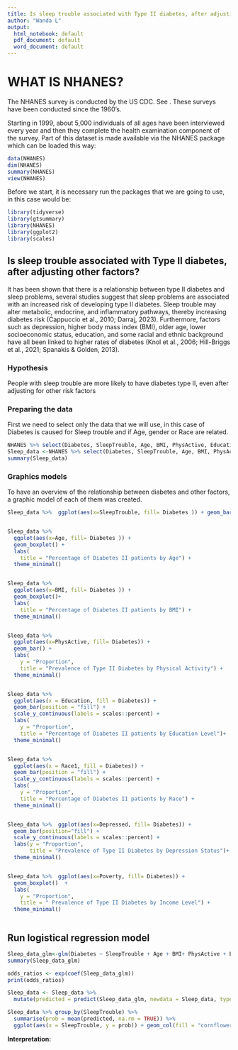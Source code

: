 ---
title: Is sleep trouble associated with Type II diabetes, after adjusting other factors?
author: "Wanda L"
output:
  html_notebook: default
  pdf_document: default
  word_document: default
---
# WHAT IS NHANES?

The NHANES survey is conducted by the US CDC. See \url{https://www.cdc.gov/nchs/nhanes/about_nhanes.htm}. These surveys have been conducted since the 1960’s.

Starting in 1999, about 5,000 individuals of all ages have been interviewed every year and then they complete the health examination component of the survey. Part of this dataset is made available via the NHANES package which can be loaded this way:

```{r}
data(NHANES) 
dim(NHANES)
summary(NHANES)
view(NHANES)
```
Before we start, it is necessary run the packages that we are going to use, in this case would be: 

```{r setup}
library(tidyverse)
library(gtsummary)
library(NHANES)
library(ggplot2)
library(scales)
```


## **Is sleep trouble associated with Type II diabetes, after adjusting other factors?**

It has been shown that there is a relationship between type II diabetes and sleep problems, several studies suggest that sleep problems are associated with an increased risk of developing type II diabetes. Sleep trouble may alter metabolic, endocrine, and inflammatory pathways, thereby increasing diabetes risk (Cappuccio et al., 2010; Darraj, 2023).
Furthermore, factors such as depression, higher body mass index (BMI), older age, lower socioeconomic status, education, and some racial and ethnic background have all been linked to higher rates of diabetes (Knol et al., 2006; Hill-Briggs et al., 2021; Spanakis & Golden, 2013). 

### Hypothesis

People with sleep trouble are more likely to have diabetes type II, even after adjusting for other risk factors

### Preparing the data

First we need to select only the data that we will use, in this case of Diabetes is caused for Sleep trouble and if Age, gender or Race are related.

```{r}
NHANES %>% select(Diabetes, SleepTrouble, Age, BMI, PhysActive, Education, Race1, Depressed, Poverty)
Sleep_data <-NHANES %>% select(Diabetes, SleepTrouble, Age, BMI, PhysActive, Education, Race1, Depressed, Poverty) %>% filter(!is.na(Diabetes),!is.na(SleepTrouble), !is.na(Age), !is.na(Education), !is.na(Race1),  !is.na(Depressed), !is.na(Poverty))
summary(Sleep_data)

```

### Graphics models

To have an overview of the relationship between diabetes and other factors, a graphic model of each of them was created.

```{r Graphics}
Sleep_data %>%  ggplot(aes(x=SleepTrouble, fill= Diabetes )) + geom_bar(position="fill") + scale_y_continuous(labels = scales::percent) + labs(y = "Proportion", title = "Prevalence of Type II Diabetes by Sleep Trouble")


Sleep_data %>%  
  ggplot(aes(x=Age, fill= Diabetes )) + 
  geom_boxplot() + 
  labs(
    title = "Percentage of Diabetes II patients by Age") +
  theme_minimal()


Sleep_data %>%  
  ggplot(aes(x=BMI, fill= Diabetes )) + 
  geom_boxplot()+ 
  labs( 
    title = "Percentage of Diabetes II patients by BMI") +
  theme_minimal()


Sleep_data %>%  
  ggplot(aes(x=PhysActive, fill= Diabetes)) + 
  geom_bar() + 
  labs(
    y = "Proportion", 
    title = "Prevalence of Type II Diabetes by Physical Activity") +
  theme_minimal()


Sleep_data %>% 
  ggplot(aes(x = Education, fill = Diabetes)) + 
  geom_bar(position = "fill") + 
  scale_y_continuous(labels = scales::percent) + 
  labs(
    y = "Proportion", 
    title = "Percentage of Diabetes II patients by Education Level")+
  theme_minimal()


Sleep_data %>% 
  ggplot(aes(x = Race1, fill = Diabetes)) + 
  geom_bar(position = "fill") + 
  scale_y_continuous(labels = scales::percent) + 
  labs(
    y = "Proportion", 
    title = "Percentage of Diabetes II patients by Race") +
  theme_minimal()


Sleep_data %>%  ggplot(aes(x=Depressed, fill= Diabetes)) + 
  geom_bar(position="fill") + 
  scale_y_continuous(labels = scales::percent) + 
  labs(y = "Proportion", 
       title = "Prevalence of Type II Diabetes by Depression Status")+
  theme_minimal()


Sleep_data %>%  ggplot(aes(x=Poverty, fill= Diabetes)) + 
  geom_boxplot()  + 
  labs(
    y = "Proportion", 
    title = " Prevalence of Type II Diabetes by Income Level") +
  theme_minimal()



```

## Run logistical regression model


```{r}
Sleep_data_glm<-glm(Diabetes ~ SleepTrouble + Age + BMI+ PhysActive + Education + Race1 + Depressed + Poverty, data= Sleep_data, family = binomial(link = "logit"))
summary(Sleep_data_glm)


```
```{r}
odds_ratios <- exp(coef(Sleep_data_glm))
print(odds_ratios)
```

```{r}
Sleep_data <- Sleep_data %>%
  mutate(predicted = predict(Sleep_data_glm, newdata = Sleep_data, type = "response"))

```

```{r}
Sleep_data %>% group_by(SleepTrouble) %>%
  summarise(prob = mean(predicted, na.rm = TRUE)) %>%
  ggplot(aes(x = SleepTrouble, y = prob)) + geom_col(fill = "cornflowerblue") + labs(y = "Predicted Probability", title = "Estimated Probability of Type II Diabetes by Sleep Trouble") + theme_minimal()
```



**Interpretation:**





